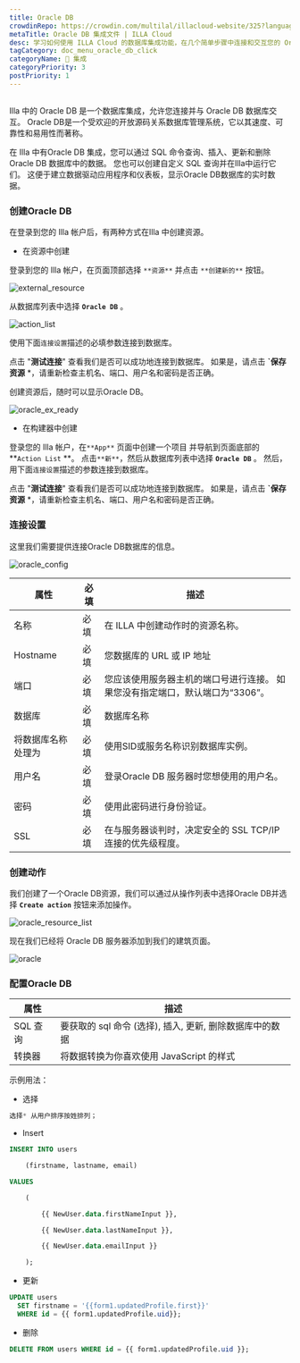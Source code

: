 ```yaml
---
title: Oracle DB
crowdinRepo: https://crowdin.com/multilal/illacloud-website/325?languages=zhcn&filter=basic&value=0
metaTitle: Oracle DB 集成文件 | ILLA Cloud
desc: 学习如何使用 ILLA Cloud 的数据库集成功能，在几个简单步骤中连接和交互您的 OracleDB 数据库。
tagCategory: doc_menu_oracle_db_click
categoryName: 🔨 集成
categoryPriority: 3
postPriority: 1
---
```


## <h2 hidden>Oracle DB是什么？</h2>

Illa 中的 Oracle DB 是一个数据库集成，允许您连接并与 Oracle DB 数据库交互。 Oracle DB是一个受欢迎的开放源码关系数据库管理系统，它以其速度、可靠性和易用性而著称。

在 Illa 中有Oracle DB 集成，您可以通过 SQL 命令查询、插入、更新和删除Oracle DB 数据库中的数据。 您也可以创建自定义 SQL 查询并在Illa中运行它们。 这便于建立数据驱动应用程序和仪表板，显示Oracle DB数据库的实时数据。

### 创建Oracle DB

在登录到您的 Illa 帐户后，有两种方式在Illa 中创建资源。 

-   在资源中创建

登录到您的 Illa 帐户，在页面顶部选择 `**资源**` 并点击 `**创建新的**` 按钮。 

![external_resource](https://cdn.illacloud.com/official-website/img/docs/external_resource.png)

从数据库列表中选择 **`Oracle DB`** 。

![action_list](https://cdn.illacloud.com/official-website/img/docs/action_list.png)

使用下面`连接设置`描述的必填参数连接到数据库。 

点击 "**测试连接**" 查看我们是否可以成功地连接到数据库。 如果是，请点击 **\`保存资源** \*，请重新检查主机名、端口、用户名和密码是否正确。

创建资源后，随时可以显示Oracle DB。

![oracle_ex_ready](https://cdn.illacloud.com/official-website/img/docs/oracle_ex_ready.png)

-   在构建器中创建

登录您的 Illa 帐户，在`**App**` 页面中创建一个项目 并导航到页面底部的 **`Action List` **。 点击`**新**`，然后从数据库列表中选择 **`Oracle DB`** 。 然后，用下面`连接设置`描述的参数连接到数据库。

点击 "**测试连接**" 查看我们是否可以成功地连接到数据库。 如果是，请点击 **\`保存资源** \*，请重新检查主机名、端口、用户名和密码是否正确。

### 连接设置

这里我们需要提供连接Oracle DB数据库的信息。

![oracle_config](https://cdn.illacloud.com/official-website/img/docs/oracle_config.png)

| 属性        | 必填  | 描述                                         |
| --------- | --- | ------------------------------------------ |
| 名称        | 必填  | 在 ILLA 中创建动作时的资源名称。                        |
| Hostname  | 必填  | 您数据库的 URL 或 IP 地址                          |
| 端口        | 必填  | 您应该使用服务器主机的端口号进行连接。 如果您没有指定端口，默认端口为“3306”。 |
| 数据库       | 必填  | 数据库名称                                      |
| 将数据库名称处理为 | 必填  | 使用SID或服务名称识别数据库实例。                         |
| 用户名       | 必填  | 登录Oracle DB 服务器时您想使用的用户名。                  |
| 密码        | 必填  | 使用此密码进行身份验证。                               |
| SSL       | 必填  | 在与服务器谈判时，决定安全的 SSL TCP/IP 连接的优先级程度。        |

### 创建动作

我们创建了一个Oracle DB资源，我们可以通过从操作列表中选择Oracle DB并选择 **`Create action`** 按钮来添加操作。

![oracle_resource_list](https://cdn.illacloud.com/official-website/img/docs/oracle_resource_list.png)

 现在我们已经将 Oracle DB 服务器添加到我们的建筑页面。

![oracle](https://cdn.illacloud.com/official-website/img/docs/oracle.png)

### 配置Oracle DB

| 属性     | 描述                                  |
| ------ | ----------------------------------- |
| SQL 查询 | 要获取的 sql 命令 (选择), 插入, 更新, 删除数据库中的数据 |
| 转换器    | 将数据转换为你喜欢使用 JavaScript 的样式          |

示例用法：

-   选择

```sql
选择* 从用户排序按姓排列；
```

-   Insert

```sql
INSERT INTO users

	(firstname, lastname, email)

VALUES

	(

		{{ NewUser.data.firstNameInput }},

		{{ NewUser.data.lastNameInput }},

		{{ NewUser.data.emailInput }}

	);
```

-   更新

```sql
UPDATE users
  SET firstname = '{{form1.updatedProfile.first}}'
  WHERE id = {{ form1.updatedProfile.uid}};
```

-   删除

```sql
DELETE FROM users WHERE id = {{ form1.updatedProfile.uid }};
```

